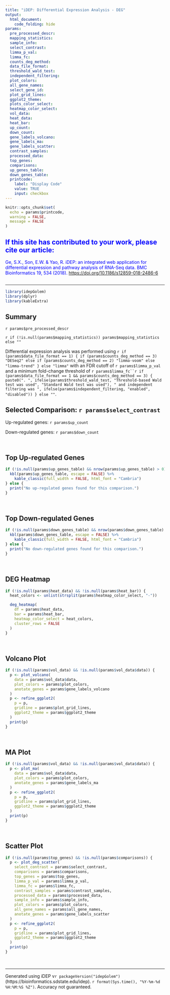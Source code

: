 ```yaml
---
title: "iDEP: Differential Expression Analysis - DEG"
output:
  html_document:
    code_folding: hide
params:
  pre_processed_descr:
  mapping_statistics:
  sample_info:
  select_contrast:
  limma_p_val:
  limma_fc:
  counts_deg_method:
  data_file_format:
  threshold_wald_test:
  independent_filtering:
  plot_colors:
  all_gene_names:
  select_gene_id:
  plot_grid_lines:
  ggplot2_theme:
  plots_color_select:
  heatmap_color_select:
  vol_data:
  heat_data:
  heat_bar:
  up_count:
  down_count:
  gene_labels_volcano:
  gene_labels_ma:
  gene_labels_scatter:
  contrast_samples:
  processed_data:
  top_genes:
  comparisons:
  up_genes_table:
  down_genes_table:
  printcode:
    label: "Display Code"
    value: TRUE
    input: checkbox
---
```


```r
knitr::opts_chunk$set(
  echo = params$printcode,
  warning = FALSE,
  message = FALSE
)
```

<!-- This document cannot be knit directly from R studio -->

<div>

::: {style="color: Blue"}
## If this site has contributed to your work, please cite our article:

Ge, S.X., Son, E.W. & Yao, R. iDEP: an integrated web application for differential expression and pathway analysis of RNA-Seq data. BMC Bioinformatics 19, 534 (2018). <https://doi.org/10.1186/s12859-018-2486-6>
:::

##

</div>

------------------------------------------------------------------------

```r
library(idepGolem)
library(dplyr)
library(kableExtra)
```

## Summary

`r params$pre_processed_descr`

`r if (!is.null(params$mapping_statistics)) params$mapping_statistics else ""`

Differential expression analysis was performed using `r if (params$data_file_format == 1) { if (params$counts_deg_method == 3) "DESeq2" else if (params$counts_deg_method == 2) "limma-voom" else "limma-trend" } else "limma"` with an FDR cutoff of `r params$limma_p_val` and a minimum fold-change threshold of `r params$limma_fc``r if (params$data_file_format == 1 && params$counts_deg_method == 3) { paste0(". ", ifelse(params$threshold_wald_test, "Threshold-based Wald test was used", "Standard Wald test was used"), " and independent filtering was ", ifelse(params$independent_filtering, "enabled", "disabled")) } else ""`.

## Selected Comparison: `r params$select_contrast`

Up-regulated genes: `r params$up_count`

Down-regulated genes: `r params$down_count`

<br>

## Top Up-regulated Genes

```r
if (!is.null(params$up_genes_table) && nrow(params$up_genes_table) > 0) {
  kbl(params$up_genes_table, escape = FALSE) %>%
    kable_classic(full_width = FALSE, html_font = "Cambria")
} else {
  print("No up-regulated genes found for this comparison.")
}
```

<br>

## Top Down-regulated Genes

```r
if (!is.null(params$down_genes_table) && nrow(params$down_genes_table) > 0) {
  kbl(params$down_genes_table, escape = FALSE) %>%
    kable_classic(full_width = FALSE, html_font = "Cambria")
} else {
  print("No down-regulated genes found for this comparison.")
}
```

<br>

## DEG Heatmap

```r
if (!is.null(params$heat_data) && !is.null(params$heat_bar)) {
  heat_colors <- unlist(strsplit(params$heatmap_color_select, "-"))

  deg_heatmap(
    df = params$heat_data,
    bar = params$heat_bar,
    heatmap_color_select = heat_colors,
    cluster_rows = FALSE
  )
}
```

<br>

## Volcano Plot

```r
if (!is.null(params$vol_data) && !is.null(params$vol_data$data)) {
  p <- plot_volcano(
    data = params$vol_data$data,
    plot_colors = params$plot_colors,
    anotate_genes = params$gene_labels_volcano
  )
  p <- refine_ggplot2(
    p = p,
    gridline = params$plot_grid_lines,
    ggplot2_theme = params$ggplot2_theme
  )
  print(p)
}
```

<br>

## MA Plot

```r
if (!is.null(params$vol_data) && !is.null(params$vol_data$data)) {
  p <- plot_ma(
    data = params$vol_data$data,
    plot_colors = params$plot_colors,
    anotate_genes = params$gene_labels_ma
  )
  p <- refine_ggplot2(
    p = p,
    gridline = params$plot_grid_lines,
    ggplot2_theme = params$ggplot2_theme
  )
  print(p)
}
```

<br>

## Scatter Plot

```r
if (!is.null(params$top_genes) && !is.null(params$comparisons)) {
  p <- plot_deg_scatter(
    select_contrast = params$select_contrast,
    comparisons = params$comparisons,
    top_genes = params$top_genes,
    limma_p_val = params$limma_p_val,
    limma_fc = params$limma_fc,
    contrast_samples = params$contrast_samples,
    processed_data = params$processed_data,
    sample_info = params$sample_info,
    plot_colors = params$plot_colors,
    all_gene_names = params$all_gene_names,
    anotate_genes = params$gene_labels_scatter
  )
  p <- refine_ggplot2(
    p = p,
    gridline = params$plot_grid_lines,
    ggplot2_theme = params$ggplot2_theme
  )
  print(p)
}
```

<br>

------------------------------------------------------------------------

Generated using iDEP v`r packageVersion("idepGolem")` (https://bioinformatics.sdstate.edu/idep). `r format(Sys.time(), "%Y-%m-%d %H:%M:%S %Z")`. Accuracy not guaranteed.
